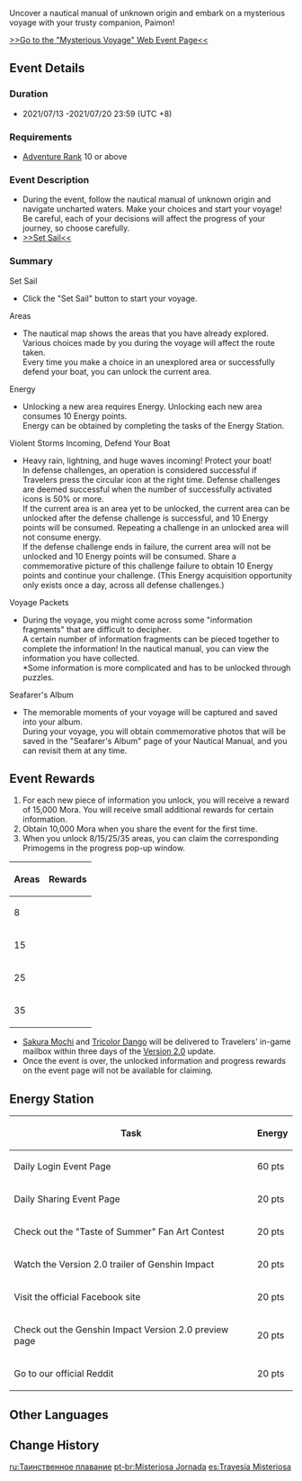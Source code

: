 {{EventTabs}}
{{Event
|name              = Mysterious Voyage
|image             = Mysterious Voyage.png
|type              = Web
|time_known        = yes
|time_start        = 2021-07-13 12:00:00
|time_start_offset = GMT+8
|time_end          = 2021-07-20 23:59:59
|time_end_offset   = GMT+8
|link              = https://www.hoyolab.com/article/543290
|link2             = https://webstatic-sea.mihoyo.com/ys/event/e20210713warm/index.html
|link2name         = Event Page
}}
Uncover a nautical manual of unknown origin and embark on a mysterious voyage with your trusty companion, Paimon!

[https://webstatic-sea.mihoyo.com/ys/event/e20210713warm/index.html >>Go to the "Mysterious Voyage" Web Event Page<<]

==Event Details==
===Duration===
*2021/07/13 -2021/07/20 23:59 (UTC +8)

===Requirements===
*[[Adventure Rank]] 10 or above

===Event Description===
*During the event, follow the nautical manual of unknown origin and navigate uncharted waters. Make your choices and start your voyage! Be careful, each of your decisions will affect the progress of your journey, so choose carefully.
*[https://webstatic-sea.mihoyo.com/ys/event/e20210713warm/index.html >>Set Sail<<]

===Summary===
;Set Sail
*Click the "Set Sail" button to start your voyage.
;Areas
*The nautical map shows the areas that you have already explored. Various choices made by you during the voyage will affect the route taken.<br />Every time you make a choice in an unexplored area or successfully defend your boat, you can unlock the current area.
;Energy
*Unlocking a new area requires Energy. Unlocking each new area consumes 10 Energy points.<br />Energy can be obtained by completing the tasks of the Energy Station.
;Violent Storms Incoming, Defend Your Boat
*Heavy rain, lightning, and huge waves incoming! Protect your boat!<br />In defense challenges, an operation is considered successful if Travelers press the circular icon at the right time. Defense challenges are deemed successful when the number of successfully activated icons is 50% or more.<br />If the current area is an area yet to be unlocked, the current area can be unlocked after the defense challenge is successful, and 10 Energy points will be consumed. Repeating a challenge in an unlocked area will not consume energy.<br />If the defense challenge ends in failure, the current area will not be unlocked and 10 Energy points will be consumed. Share a commemorative picture of this challenge failure to obtain 10 Energy points and continue your challenge. (This Energy acquisition opportunity only exists once a day, across all defense challenges.)
;Voyage Packets
*During the voyage, you might come across some "information fragments" that are difficult to decipher.<br />A certain number of information fragments can be pieced together to complete the information! In the nautical manual, you can view the information you have collected.<br />*Some information is more complicated and has to be unlocked through puzzles.
;Seafarer's Album
*The memorable moments of your voyage will be captured and saved into your album.<br />During your voyage, you will obtain commemorative photos that will be saved in the "Seafarer's Album" page of your Nautical Manual, and you can revisit them at any time.

==Event Rewards==
#For each new piece of information you unlock, you will receive a reward of 15,000 Mora. You will receive small additional rewards for certain information.
#Obtain 10,000 Mora when you share the event for the first time.
#When you unlock 8/15/25/35 areas, you can claim the corresponding Primogems in the progress pop-up window.

{|class="article-table" style="text-align: center"
! Areas !! Rewards
|-
| 8 || {{Card|Primogem|30}}{{Card|Mystic Enhancement Ore|2}}
|-
| 15 || {{Card|Primogem|30}}{{Card|Hero's Wit|2}}
|-
| 25 || {{Card|Primogem|30}}{{Card|Mystic Enhancement Ore|3}}
|-
| 35 || {{Card|Primogem|30}}{{Card|Hero's Wit|3}}
|}

*[[Sakura Mochi]] and [[Tricolor Dango]] will be delivered to Travelers' in-game mailbox within three days of the [[Version 2.0]] update.
*Once the event is over, the unlocked information and progress rewards on the event page will not be available for claiming.

==Energy Station==
{|class="article-table"
! Task !! Energy
|-
| Daily Login Event Page || 60 pts
|-
| Daily Sharing Event Page || 20 pts
|-
| Check out the "Taste of Summer" Fan Art Contest || 20 pts
|-
| Watch the Version 2.0 trailer of Genshin Impact || 20 pts
|-
| Visit the official Facebook site || 20 pts
|-
| Check out the Genshin Impact Version 2.0 preview page || 20 pts
|-
| Go to our official Reddit || 20 pts
|}

==Other Languages==
{{Other Languages|default_hidden = 1
|en      = Mysterious Voyage
|zhs     = 神秘的远航
|zhs_rm  = Shénmì de Yuǎnháng
|zht     = 神秘的遠航
|zht_rm  = Shénmì de Yuǎnháng
|ja      = 未知への航路
|ja_rm   = Michi he no Kouro{{Assumed}}
|ko      = {{tt|신비|神秘}}로운 {{tt|항해|航海}}
|ko_rm   = Sinbiroun Hanghae
|es      = Travesía misteriosa
|fr      = Traversée mystérieuse
|ru      = Таинственное плавание
|th      = ลอยละล่องท่องเกลียวคลื่น
|th_rm   = Loi La Long Thong Kliao Khluen
|vi      = Hành Trình Thần Bí
|de      = Geheimnisvolle Fahrt
|id      = Pelayaran Misterius
|pt      = Misteriosa Jornada
}}

==Change History==
{{Change History|1.6}}

[[ru:Таинственное плавание]]
[[pt-br:Misteriosa Jornada]]
[[es:Travesía Misteriosa]]